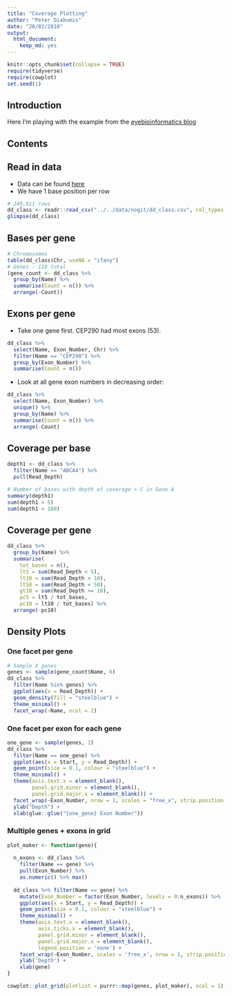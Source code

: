 ```yaml
---
title: "Coverage Plotting"
author: "Peter Diakumis"
date: "28/02/2018"
output: 
  html_document: 
    keep_md: yes
---
```


```r
knitr::opts_chunk$set(collapse = TRUE)
require(tidyverse)
require(cowplot)
set.seed(1)
```

## Introduction

Here I'm playing with the example from the
[eyebioinformatics blog]( http://davemcg.github.io/post/let-s-plot-3-base-pair-resolution-ngs-exome-coverage-plots-part-1)

## Contents

## Read in data
* Data can be found
  [here](https://github.com/davemcg/Let_us_plot/raw/master/003_coverage/dd_class.csv)
* We have 1 base position per row

```r
# 249,911 rows
dd_class <- readr::read_csv("../../data/nogit/dd_class.csv", col_types = "cidciiciic")
glimpse(dd_class)
```

## Bases per gene

```r
# Chromosomes
table(dd_class$Chr, useNA = "ifany")
# Genes - 118 total
(gene_count <- dd_class %>%
  group_by(Name) %>% 
  summarise(Count = n()) %>% 
  arrange(-Count))
```

## Exons per gene 

* Take one gene first. CEP290 had most exons (53).

```r
dd_class %>%
  select(Name, Exon_Number, Chr) %>%
  filter(Name == "CEP290") %>%
  group_by(Exon_Number) %>%
  summarise(Count = n())
```

* Look at all gene exon numbers in decreasing order:

```r
dd_class %>% 
  select(Name, Exon_Number) %>% 
  unique() %>%
  group_by(Name) %>% 
  summarise(Count = n()) %>% 
  arrange(-Count)
```

## Coverage per base

```r
depth1 <- dd_class %>% 
  filter(Name == "ABCA4") %>% 
  pull(Read_Depth)

# Number of bases with depth of coverage > C in Gene A
summary(depth1)
sum(depth1 > 5)
sum(depth1 > 100)
```

## Coverage per gene

```r
dd_class %>% 
  group_by(Name) %>% 
  summarise(
    tot_bases = n(),
    lt5 = sum(Read_Depth < 5),
    lt10 = sum(Read_Depth < 10),
    lt50 = sum(Read_Depth < 50),
    gt10 = sum(Read_Depth >= 10),
    pc5 = lt5 / tot_bases,
    pc10 = lt10 / tot_bases) %>% 
  arrange(-pc10)
```

## Density Plots

### One facet per gene

```r
# Sample X genes
genes <- sample(gene_count$Name, 6)
dd_class %>% 
  filter(Name %in% genes) %>% 
  ggplot(aes(x = Read_Depth)) +
  geom_density(fill = "steelblue") +
  theme_minimal() +
  facet_wrap(~Name, ncol = 2) 
```

### One facet per exon for each gene

```r
one_gene <- sample(genes, 1)
dd_class %>%
  filter(Name == one_gene) %>% 
  ggplot(aes(x = Start, y = Read_Depth)) +
  geom_point(size = 0.1, colour = "steelblue") +
  theme_minimal() +
  theme(axis.text.x = element_blank(),
        panel.grid.minor = element_blank(),
        panel.grid.major.x = element_blank()) +
  facet_wrap(~Exon_Number, nrow = 1, scales = "free_x", strip.position = "bottom") +
  ylab("Depth") +
  xlab(glue::glue("{one_gene} Exon Number"))
```

### Multiple genes + exons in grid

```r
plot_maker <- function(gene){
  
  n_exons <- dd_class %>%
    filter(Name == gene) %>%
    pull(Exon_Number) %>%
    as.numeric() %>% max()
  
  dd_class %>% filter(Name == gene) %>%
    mutate(Exon_Number = factor(Exon_Number, levels = 0:n_exons)) %>%  
    ggplot(aes(x = Start, y = Read_Depth)) + 
    geom_point(size = 0.1, colour = "steelblue") +
    theme_minimal() +
    theme(axis.text.x = element_blank(), 
          axis.ticks.x = element_blank(), 
          panel.grid.minor = element_blank(), 
          panel.grid.major.x = element_blank(),
          legend.position = 'none') + 
    facet_wrap(~Exon_Number, scales = 'free_x', nrow = 1, strip.position = 'bottom') + 
    ylab('Depth') + 
    xlab(gene)
}
```

```r
cowplot::plot_grid(plotlist = purrr::map(genes, plot_maker), ncol = 1)
```
